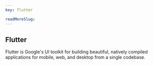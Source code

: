 ```yaml
---
key: flutter

readMoreSlug:
---
```


## Flutter

Flutter is Google's UI toolkit for building beautiful, natively compiled applications for mobile, web, and desktop from a single codebase.